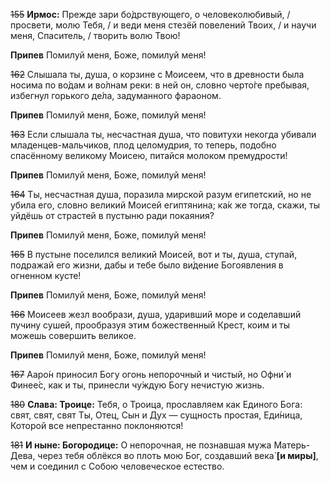 ~~155~~ **Ирмос:** Прежде зари бо́дрствующего, о человеколюбивый, / просвети, молю Тебя, / и веди меня стезёй повелений Твоих, / и научи меня, Спаситель, / творить волю Твою!

**Припев** Помилуй меня, Боже, помилуй меня!

~~162~~ Слышала ты, душа, о корзине с Моисеем, что в древности была носима по во́дам и во́лнам реки: в ней он, словно черто́ге пребывая, избегнул горького де́ла, задуманного фараоном.

**Припев** Помилуй меня, Боже, помилуй меня!

~~163~~ Если слышала ты, несчастная душа, что повитухи некогда убивали младенцев-мальчиков, плод целомудрия, то теперь, подобно спасённому великому Моисею, питайся молоком премудрости!

**Припев** Помилуй меня, Боже, помилуй меня!

~~164~~ Ты, несчастная душа, поразила мирской разум египетский, но не убила его, словно великий Моисей египтянина; ка́к же тогда, скажи, ты уйдёшь от страстей в пустыню ради покаяния?

**Припев** Помилуй меня, Боже, помилуй меня!

~~165~~ В пустыне поселился великий Моисей, вот и ты, душа, ступай, подражай его жизни, дабы и тебе было ви́дение Богоявления в огненном кусте!

**Припев** Помилуй меня, Боже, помилуй меня!

~~166~~ Моисеев жезл вообрази, душа, ударивший море и соделавший пучину сушей, прообразуя этим божественный Крест, коим и ты можешь совершить великое.

**Припев** Помилуй меня, Боже, помилуй меня!

~~167~~ Ааро́н приносил Богу огонь непорочный и чистый, но Офни́ и Финее́с, как и ты, принесли чу́ждую Богу нечистую жизнь.

~~180~~ **Слава: Троице:** Тебя, о Троица, прославляем как Единого Бога: свят, свят, свят Ты, Отец, Сын и Дух — сущность простая, Еди́ница, Которой все непрестанно поклоняются!

~~181~~ **И ныне: Богородице:** О непорочная, не познавшая мужа Матерь-Дева, через тебя облёкся во плоть мою Бог, создавший века́ **[**и миры**]**, чем и соединил с Собою человеческое естество.
